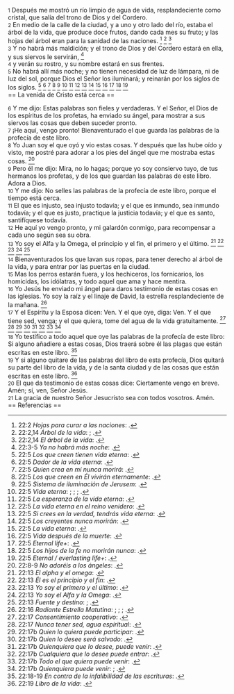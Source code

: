 {{anchor|1}} <small>1</small> Después me mostró un río limpio de agua de vida, resplandeciente como cristal, que salía del trono de Dios y del Cordero.<br>
{{anchor|2}} <small>2</small> En medio de la calle de la ciudad, y a uno y otro lado del río, estaba el árbol de la vida, que produce doce frutos, dando cada mes su fruto; y las hojas del árbol eran para la sanidad de las naciones. <ref>22:2 ''Hojas para curar a las naciones'': {{lib|LU|73|6|1}}.</ref> <ref>22:2,14 ''Árbol de la vida'': {{lib|LU|73|6|1}}; {{lib|LU|85|2|4}}.</ref> <ref>22:2,14 ''El árbol de la vida'': {{lib|LU|73|6|3}}.</ref><br>
{{anchor|3}} <small>3</small> Y no habrá más maldición; y el trono de Dios y del Cordero estará en ella, y sus siervos le servirán, <ref>22:3-5 ''Ya no habrá más noche'': {{lib|LU|27|1|5}}.</ref><br>
{{anchor|4}} <small>4</small> y verán su rostro, y su nombre estará en sus frentes.<br>
{{anchor|5}} <small>5</small> No habrá allí más noche; y no tienen necesidad de luz de lámpara, ni de luz del sol, porque Dios el Señor los iluminará; y reinarán por los siglos de los siglos. <ref>22:5 ''Los que creen tienen vida eterna'': {{lib|LU|153|2|11}}.</ref> <ref>22:5 ''Dador de la vida eterna'': {{lib|LU|128|1|10}}.</ref> <ref>22:5 ''Quien crea en mí nunca morirá'': {{lib|LU|168|0|7}}.</ref> <ref>22:5 ''Los que creen en Él vivirán eternamente'': {{lib|LU|190|5|4}}.</ref> <ref>22:5 ''Sistema de iluminación de Jerusem'': {{lib|LU|46|1|4}}.</ref> <ref>22:5 ''Vida eterna'': {{lib|LU|162|2|7}}; {{lib|LU|27|1|5}}; {{lib|LU|2|2|1}}; {{lib|LU|3|0|1}}.</ref> <ref>22:5 ''La esperanza de la vida eterna'': {{lib|LU|170|2|2}}.</ref> <ref>22:5 ''La vida eterna en el reino venidero'': {{lib|LU|181|2|11}}.</ref> <ref>22:5 ''Si crees en la verdad, tendrás vida eterna'': {{lib|LU|157|6|10}}.</ref> <ref>22:5 ''Los creyentes nunca morirán'': {{lib|LU|162|7|5}}.</ref> <ref>22:5 ''La vida eterna'': {{lib|LU|146|3|7}}.</ref> <ref>22:5 ''Vida después de la muerte'': {{lib|LU|121|5|11}}.</ref> <ref>22:5 ''Eternal life+'': {{lib|LU|101|6|8}}.</ref> <ref>22:5 ''Los hijos de la fe no morirán nunca'': {{lib|LU|193|1|2}}.</ref> <ref>22:5 ''Eternal / everlasting life+'': {{lib|LU|170|2|20}}.</ref><br>
== La venida de Cristo está cerca ==

{{anchor|6}} <small>6</small> Y me dijo: Estas palabras son fieles y verdaderas. Y el Señor, el Dios de los espíritus de los profetas, ha enviado su ángel, para mostrar a sus siervos las cosas que deben suceder pronto.<br>
{{anchor|7}} <small>7</small> ¡He aquí, vengo pronto! Bienaventurado el que guarda las palabras de la profecía de este libro.<br>
{{anchor|8}} <small>8</small> Yo Juan soy el que oyó y vio estas cosas. Y después que las hube oído y visto, me postré para adorar a los pies del ángel que me mostraba estas cosas. <ref>22:8-9 ''No adoréis a los ángeles'': {{lib|LU|38|2|5}}.</ref><br>
{{anchor|9}} <small>9</small> Pero él me dijo: Mira, no lo hagas; porque yo soy consiervo tuyo, de tus hermanos los profetas, y de los que guardan las palabras de este libro. Adora a Dios.<br>
{{anchor|10}} <small>10</small> Y me dijo: No selles las palabras de la profecía de este libro, porque el tiempo está cerca.<br>
{{anchor|11}} <small>11</small> El que es injusto, sea injusto todavía; y el que es inmundo, sea inmundo todavía; y el que es justo, practique la justicia todavía; y el que es santo, santifíquese todavía.<br>
{{anchor|12}} <small>12</small> He aquí yo vengo pronto, y mi galardón conmigo, para recompensar a cada uno según sea su obra.<br>
{{anchor|13}} <small>13</small> Yo soy el Alfa y la Omega, el principio y el fin, el primero y el último. <ref>22:13 ''El alpha y el omega'': {{lib|LU|10|7|1}}.</ref> <ref>22:13 ''Él es el principio y el fin'': {{lib|LU|2|1|5}}.</ref> <ref>22:13 ''Yo soy el primero y el último'': {{lib|LU|97|7|6}}.</ref> <ref>22:13 ''Yo soy el Alfa y la Omega'': {{lib|LU|128|1|10}}.</ref> <ref>22:13 ''Fuente y destino'': {{lib|LU|2|1|2}}; {{lib|LU|2|1|2}}.</ref><br>
{{anchor|14}} <small>14</small> Bienaventurados los que lavan sus ropas, para tener derecho al árbol de la vida, y para entrar por las puertas en la ciudad.<br>
{{anchor|15}} <small>15</small> Mas los perros estarán fuera, y los hechiceros, los fornicarios, los homicidas, los idólatras, y todo aquel que ama y hace mentira.<br>
{{anchor|16}} <small>16</small> Yo Jesús he enviado mi ángel para daros testimonio de estas cosas en las iglesias. Yo soy la raíz y el linaje de David, la estrella resplandeciente de la mañana. <ref>22:16 ''Radiante Estrella Matutina'': {{lib|LU|21|2|11}}; {{lib|LU|28|1|3}}; {{lib|LU|34|2|5}}; {{lib|LU|37|1|2}}.</ref><br>
{{anchor|17}} <small>17</small> Y el Espíritu y la Esposa dicen: Ven. Y el que oye, diga: Ven. Y el que tiene sed, venga; y el que quiera, tome del agua de la vida gratuitamente. <ref>22:17 ''Consentimiento cooperativo'': {{lib|LU|110|2|2}}.</ref> <ref>22:17 ''Nunca tener sed, agua espiritual'': {{lib|LU|34|6|8}}.</ref> <ref>22:17b ''Quien lo quiera puede participar'': {{lib|LU|32|5|8}}.</ref> <ref>22:17b ''Quien lo desee será salvado'': {{lib|LU|131|10|7}}.</ref> <ref>22:17b ''Quienquiera que lo desee, puede venir'': {{lib|LU|100|7|6}}.</ref> <ref>22:17b ''Cualquiera que lo desee puede entrar'': {{lib|LU|166|3|7}}.</ref> <ref>22:17b ''Todo el que quiera puede venir'': {{lib|LU|139|12|7}}.</ref> <ref>22:17b ''Quienquiera puede venir'': {{lib|LU|165|3|8}}; {{lib|LU|2|5|2}}.</ref><br>
{{anchor|18}} <small>18</small> Yo testifico a todo aquel que oye las palabras de la profecía de este libro: Si alguno añadiere a estas cosas, Dios traerá sobre él las plagas que están escritas en este libro. <ref>22:18-19 ''En contra de la infalibilidad de las escrituras'': {{lib|LU|159|4|6}}.</ref><br>
{{anchor|19}} <small>19</small> Y si alguno quitare de las palabras del libro de esta profecía, Dios quitará su parte del libro de la vida, y de la santa ciudad y de las cosas que están escritas en este libro. <ref>22:19 ''Libro de la vida'': {{lib|LU|27|5|1}}.</ref><br>
{{anchor|20}} <small>20</small> El que da testimonio de estas cosas dice: Ciertamente vengo en breve. Amén; sí, ven, Señor Jesús.<br>
{{anchor|21}} <small>21</small> La gracia de nuestro Señor Jesucristo sea con todos vosotros. Amén.<br>
== Referencias ==

<references />
